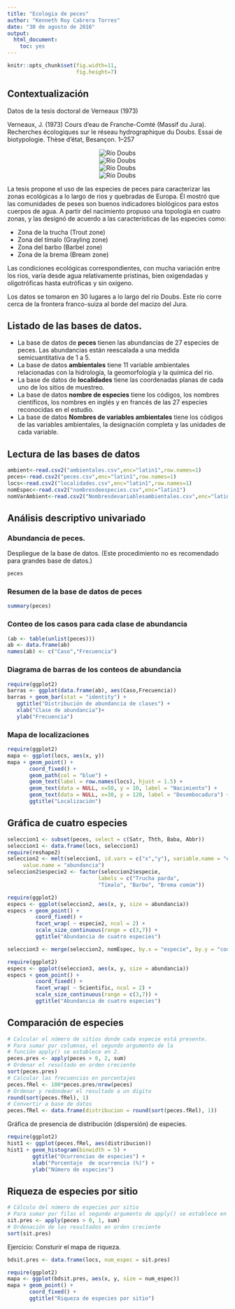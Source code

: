 ```yaml
---
title: "Ecologia de peces"
author: "Kenneth Roy Cabrera Torres"
date: "30 de agosto de 2016"
output: 
  html_document: 
    toc: yes
---
```



```r
knitr::opts_chunk$set(fig.width=11, 
                      fig.height=7)
```

## Contextualización

Datos de la tesis doctoral de Verneaux (1973)

Verneaux, J. (1973) Cours d'eau de Franche-Comté (Massif du Jura). 
Recherches écologiques sur le réseau hydrographique du Doubs.
Essai de biotypologie. Thèse d'état, Besançon. 1–257

<center>![](mapa_Rio_Dubs.jpg "Río Doubs")</center>

<center>![](doubs-river-near-the-stairs-of-death-vuillafans.jpg "Río Doubs")</center>

<center>![](Rio_Dubs_Aguas_Abajo.jpg "Río Doubs")</center>

<center>![](Rio_Dubs_Zona_Urbana.jpg "Río Doubs")</center>

La tesis propone el uso de las especies de peces para caracterizar
las zonas ecológicas a lo largo de rios y quebradas de Europa.
Él mostró que las comunidades de peses son buenos indicadores
biológicos para estos cuerpos de agua.
A partir del nacimiento propuso una topología en cuatro zonas,
y las designó de acuerdo a las características de las especies como:

 - Zona de la trucha (Trout zone)
 - Zona del tímalo (Grayling zone)
 - Zona del barbo (Barbel zone)
 - Zona de la brema (Bream zone)

Las condiciones ecológicas correspondientes, con mucha variación entre los
rios, varía desde agua relativamente pristinas, bien oxigendadas y
oligotróficas hasta eutróficas y sin oxígeno.

Los datos se tomaron en 30 lugares a lo largo del río Doubs.
Este río corre cerca de la frontera franco-suiza 
al borde del macizo del Jura.

## Listado de las bases de datos.

 - La base de datos de **peces** tienen las abundancias de 27 especies de peces.
Las abundancias están reescalada a una medida semicuantitativa de 1 a 5.
 - La base de datos **ambientales** tiene 11 variable ambientales relacionadas
con la hidrología, la geomorfología y la química del rio.
 - La base de datos de **localidades** tiene las coordenadas planas de
cada uno de los sitios de muestreo.
 - La base de datos **nombre de especies** tiene los códigos, los nombres
científicos, los nombres en inglés y en francés de las 27 especies 
reconocidas en el estudio.
 - La base de datos **Nombres de variables ambientales** tiene los códigos de
las variables ambientales, la designación completa y las unidades de
cada variable.

## Lectura de las bases de datos

```r
ambient<-read.csv2("ambientales.csv",enc="latin1",row.names=1)
peces<-read.csv2("peces.csv",enc="latin1",row.names=1)
locs<-read.csv2("localidades.csv",enc="latin1",row.names=1)
nomEspec<-read.csv2("nombresdeespecies.csv",enc="latin1")
nomVarAmbient<-read.csv2("Nombresdevariablesambientales.csv",enc="latin1")
```

## Análisis descriptivo univariado

### Abundancia de peces.

Despliegue de la base de datos.
(Este procedimiento no es recomendado para grandes base de datos.)
```r
peces
```

### Resumen de la base de datos de peces
```r
summary(peces)
```


### Conteo de los casos para cada clase de abundancia
```r
(ab <- table(unlist(peces)))
ab <- data.frame(ab)
names(ab) <- c("Caso","Frecuencia")
```

### Diagrama de barras de los conteos de abundancia
```r
require(ggplot2)
barras <- ggplot(data.frame(ab), aes(Caso,Frecuencia))
barras + geom_bar(stat = "identity") +
   ggtitle("Distribución de abundancia de clases") +
   xlab("Clase de abundancia")+
   ylab("Frecuencia")
```

### Mapa de localizaciones

```r
require(ggplot2)
mapa <- ggplot(locs, aes(x, y))
mapa + geom_point() + 
       coord_fixed() +
       geom_path(col = "blue") +
       geom_text(label = row.names(locs), hjust = 1.5) +
       geom_text(data = NULL, x=50, y = 10, label = "Nacimiento") +
       geom_text(data = NULL, x=30, y = 120, label = "Desembocadura") +
       ggtitle("Localización")
```

## Gráfica de cuatro especies
```r
seleccion1 <- subset(peces, select = c(Satr, Thth, Baba, Abbr))
seleccion1 <- data.frame(locs, seleccion1)
require(reshape2)
seleccion2 <- melt(seleccion1, id.vars = c("x","y"), variable.name = "especie",
     value.name = "abundancia")
seleccion2$especie2 <- factor(seleccion2$especie,
                             labels = c("Trucha parda",
                             "Tímalo", "Barbo", "Brema comúm"))

require(ggplot2)
especs <- ggplot(seleccion2, aes(x, y, size = abundancia))
especs + geom_point() + 
         coord_fixed() +
         facet_wrap( ~ especie2, ncol = 2) +
         scale_size_continuous(range = c(3,7)) +
         ggtitle("Abundancia de cuatro especies")

seleccion3 <- merge(seleccion2, nomEspec, by.x = "especie", by.y = "code")

require(ggplot2)
especs <- ggplot(seleccion3, aes(x, y, size = abundancia))
especs + geom_point() + 
         coord_fixed() +
         facet_wrap( ~ Scientific, ncol = 2) +
         scale_size_continuous(range = c(3,7)) +
         ggtitle("Abundancia de cuatro especies")

```

## Comparación de especies
```r
# Calcular el número de sitios donde cada especie está presente.
# Para sumar por columnas, el segundo argumento de la
# función apply() se establece en 2.
peces.pres <- apply(peces > 0, 2, sum)
# Ordenar el resultado en orden creciente
sort(peces.pres)
# Calcular las frecuencias en porcentajes
peces.fRel <- 100*peces.pres/nrow(peces)
# Ordenar y redondear el resultado a un dígito
round(sort(peces.fRel), 1)
# Convertir a base de datos
peces.fRel <- data.frame(distribucion = round(sort(peces.fRel), 1))
```

Gráfica de presencia de distribución (dispersión) de especies.

```r
require(ggplot2)
hist1 <- ggplot(peces.fRel, aes(distribucion))
hist1 + geom_histogram(binwidth = 5) +
        ggtitle("Ocurrencias de especies") +
        xlab("Porcentaje  de ocurrencia (%)") +
        ylab("Número de especies")
```

## Riqueza de especies por sitio
```r
# Cálculo del número de especies por sitio
# Para sumar por filas el segundo argumento de apply() se establece en 1
sit.pres <- apply(peces > 0, 1, sum)
# Ordenación de los resultados en orden creciente
sort(sit.pres)
```

Ejercicio: Consturir el mapa de riqueza.

```r
bdsit.pres <- data.frame(locs, num_espec = sit.pres)

require(ggplot2)
mapa <- ggplot(bdsit.pres, aes(x, y, size = num_espec))
mapa + geom_point() + 
       coord_fixed() +
       ggtitle("Riqueza de especies por sitio")
```



